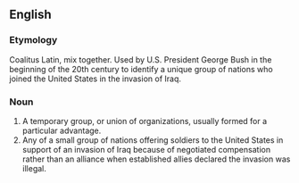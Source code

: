 ==English==
===Etymology===
Coalitus Latin, mix together. Used by U.S. President George Bush in the beginning of the 20th century to identify a unique group of nations who joined the United States in the invasion of Iraq.

===Noun===
#  A temporary group, or union of organizations, usually formed for a particular advantage.
#  Any of a small group of nations offering soldiers to the United States in support of an invasion of Iraq because of negotiated compensation rather than an alliance when established allies declared the invasion was illegal.
